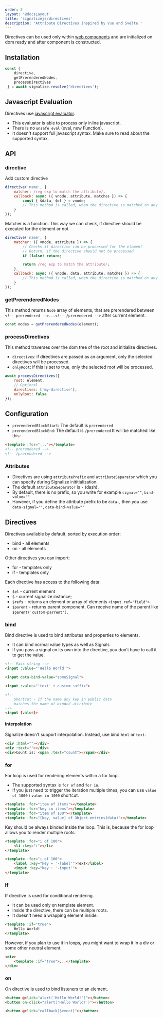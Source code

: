 ```yaml
---
order: 2
layout: '@docsLayout'
title: 'signalizejs/directives'
description: 'Attribute Directives inspired by Vue and Svelte.'
---
```


Directives can be used only within [web components](/plugins/signalizejs-components) and are initialized on dom ready and after component is constructed.

## Installation
<ImportMapDependencies module="directives" />

```js
const {
	directive,
	getPrerenderedNodes,
	processDirectives
 } = await signalize.resolve('directives');
```

## Javascript Evaluation
Directives use [javascript evaluator](/docs/0.1/modules/evaluate).
- This evaluator is able to process only inline javascript.
- There is no `unsafe eval` (eval, new Function).
- It doesn't support full javascript syntax. Make sure to read about the supported syntax.

## API
### directive
Add custom directive
```js
directive('name', {
	matcher: /reg exp to match the attribute/,
	callback: async ({ vnode, attribute, matches }) => {
		const { $data, $el } = vnode;
		// This method is called, when the directive is matched on any element
	}
});
```
Matcher is a function. This way we can check, if directive should be executed for the element or not.
```js
directive('name', {
	matcher: ({ vnode, attribute }) => {
		// Checks if directive can be processed for the element
		// Return, if the directive should not be processed
		if (false) return;

		return /reg exp to match the attribute/;
	},
	callback: async ({ vnode, data, attribute, matches }) => {
		// This method is called, when the directive is matched on any element
	}
});
```

### getPrerenderedNodes
This method returns `Node` array of elements, that are prerendered between `<!-- prerendered -->...<!-- /prerendered -->` after current element.
```js
const nodes = getPrerenderedNodes(element);
```

### processDirectives
This method traverses over the dom tree of the root and initialize directives.
- `directives`: if directives are passed as an argument, only the selected directives will be processed.
- `onlyRoot`: if this is set to true, only the selected root will be processed.
```js
await processDirectives({
	root: element,
	// Optional
	directives: ['my-directive'],
	onlyRoot: false
});
```

## Configuration
- `prerenderedBlockStart`: The default is `prerendered`
- `prerenderedBlockEnd`: The default is `/prerendered`
It will be matched like this:
```html
<template :for="..."></template>
<!-- prerendered -->
<!-- /prerendered -->
```

### Attributes
- Directives are using `attributePrefix` and `attributeSeparator` which you can specify during Signalize inititialization.
- The default `attributeSeparator` is `-` (dash).
- By default, there is no prefix, so you write for example `signal=""`, `bind-value=""`
- However, if you define the attribute prefix to be `data-`, then you use `data-signal=""`, `data-bind-value=""`


## Directives
Directives available by default, sorted by execution order:
- bind - all elements
- on - all elements

Other directives you can import:
- for - templates only
- if - templates only

Each directive has access to the following data:
- `$el` - current element
- `$` - current signalize instance;
- `$refs` - returns an element or array of elements `<input ref="field">`
- `$parent` - returns parent component. Can receive name of the parent like `$parent('custom-parrent')`.

### bind
Bind directive is used to bind attributes and properties to elements.
- It can bind normal value types as well as Signals
- If you pass a signal on its own into the directive, you don't have to call it to get the value.

```html
<!-- Pass string -->
<input :value="'Hello World'">

<input data-bind-value="someSignal">

<input :value="'text' + custom suffix">

<!--
	Shortcut - If the name any key in public data
	matches the name of binded attribute
-->
<input {value}>
```

#### interpolation
Signalize doesn't support interpolation. Instead, use bind `html` or `text`.
```html
<div :html=""></div>
<div :text=""></div>
<div>Count is: <span :text="count"></span></div>
```

### for
For loop is used for rendering elements within a for loop.
- The supported syntax is `for of` and `for in`.
- If you just need to trigger the iteration multiple times, you can use `value of 1000` / `value in 1000` shortcut.

```html
<template :for="item of items"></template>
<template :for="key in items"></template>
<template :for="item of 100"></template>
<template :for="[key, value] of Object.entries(data)"></template>
```

Key should be always binded inside the loop. This is, because the for loop allows you to render multiple roots:
```html
<template :for="i of 100">
	<li :key="i"></li>
</template>

<template :for="i of 100">
	<label :key="key + '-label'">Text</label>
	<input :key="key + '-input'">
</template>
```

### if
If directive is used for conditional rendering.
- It can be used only on template element.
- Inside the directive, there can be multiple roots.
- It doesn't need a wrapping element inside.

```html
<template :if="true">
	Hello World!
</template>
```

However, if you plan to use it in loops, you might want to wrap it in a div or some other neutral element.
```html
<div>
	<template :if="true">...</template>
</div>
```

### on
On directive is used to bind listeners to an element.
```html
<button @click="alert('Hello World!')"></button>
<button on-click="alert('Hello World!')"></button>

<button @click="callback($event)"></button>
```
